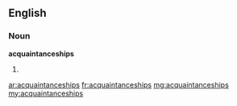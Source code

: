 ==English==

===Noun===
'''acquaintanceships'''

# {{plural of|[[acquaintanceship]]}}

[[ar:acquaintanceships]]
[[fr:acquaintanceships]]
[[mg:acquaintanceships]]
[[my:acquaintanceships]]